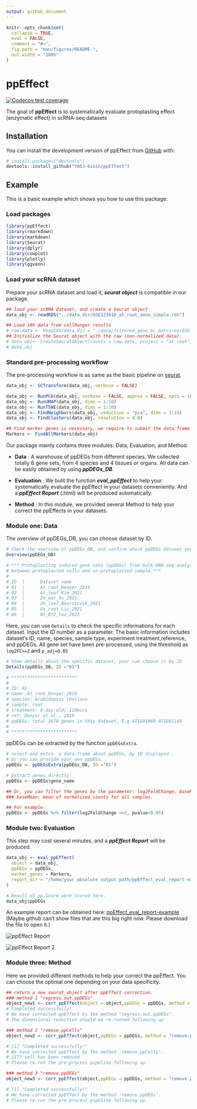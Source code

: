 ```yaml
---
output: github_document
---
```


<!-- README.md is generated from README.Rmd. Please edit that file -->

```r
knitr::opts_chunk$set(
  collapse = TRUE,
  eval = FALSE,
  comment = "#>",
  fig.path = "man/figures/README-",
  out.width = "100%"
)
```

# ppEffect

<!-- badges: start -->
[![Codecov test coverage](https://codecov.io/gh/YAOJ-bioin/ppEffect/branch/master/graph/badge.svg)](https://app.codecov.io/gh/YAOJ-bioin/ppEffect?branch=master)

<!-- badges: end -->

The goal of **ppEffect** is to systematically evaluate protoplasting effect (enzymatic effect) in scRNA-seq datasets

## Installation

You can install the development version of ppEffect from [GitHub](https://github.com/) with:

``` r
# install.packages("devtools")
devtools::install_github("YAOJ-bioin/ppEffect")
```

## Example

This is a basic example which shows you how to use this package:

### Load packages

```r
library(ppEffect)
library(rmarkdown)
library(markdown)
library(Seurat)
library(dplyr)
library(cowplot)
library(plotly)
library(ggvenn)
```

### Load your scRNA dataset

Prepare your scRNA dataset and load it, ***seurat object*** is compatible in our package.

```r
## load your scRNA dataset, and create a Seurat object
data_obj <- readRDS("../data_dir/GSE123818_at_root_anno_simple.rds")

## Load 10X data from cellRanger results
# raw.data <- Read10X(data.dir = "./data/filtered_gene_bc_matrices/GSE123818_at_root_anno/")
## Initialize the Seurat object with the raw (non-normalized data).
# data_obj<- CreateSeuratObject(counts = raw.data, project = "at_root", min.cells = 3, min.features = 200)
# data_obj
```

### Standard pre-processing workflow

The pre-processing workflow is as same as the basic pipeline on [seurat](https://satijalab.org/seurat/articles/pbmc3k_tutorial.html).

```r
data_obj <- SCTransform(data_obj, verbose = FALSE)

data_obj <- RunPCA(data_obj, verbose = FALSE, approx = FALSE, npcs = 10, seed.use = NULL)
data_obj <- RunUMAP(data_obj, dims = 1:10)
data_obj <- RunTSNE(data_obj, dims = 1:10)
data_obj <- FindNeighbors(data_obj, reduction = "pca", dims = 1:10)
data_obj <- FindClusters(data_obj, resolution = 0.8)

## Find marker genes is necessary, we require to submit the data.frame of marker genes in the module of evaluation.
Markers <- FindAllMarkers(data_obj)
```

Our package mainly contains three modules: Data, Evaluation, and Method.

* **Data** : A warehouse of ppDEGs from different species. We collected totally 6 gene sets, from 4 species and 4 tissues or organs. All data can be easily obtained by using ***ppDEGs_DB***.

* **Evaluation** : We bulit the function ***eval_ppEffect*** to help your systematically evaluate the ppEffect in your datasets conveniently. And a ***ppEffect Report*** (.html) will be produced automatically.

* **Method** : In this module, we provided several Method to help your correct the ppEffects in your datasets.

### Module one: Data

The overview of ppDEGs_DB,  you can choose dataset by ID.
```r
# Check the overview of ppDEGs_DB, and confirm which ppDEGs dataset your will choose.
Overview(ppDEGs_DB)

# *** Protoplasting induced gene sets (ppDEGs) from bulk RNA-seq analysis 
# between protoplasted cells and un-protoplasted sample.*** 
# 
# ID  |      Dataset name 
# 01  |      At_root_Denyer_2019 
# 02  |      At_leaf_Kim_2021 
# 03  |      Zm_ear_Xu_2021 
# 04  |      Zm_leaf_Bezrutczyk_2021 
# 05  |      Os_root_Liu_2021 
# 06  |      Nt_BY2_Yao_2023 
```

Here, you can use `Details` to check the specific informations for each dataset. Input the ID number as a parameter.
The basic information includes dataset's ID, name, species, sample type, experiment treatment,reference, and ppDEGs.
All gene set have been pre-processed, using the threshold as `log2FC>=2` and  `p_adj=0.05`
```r
# Show details about the specific dataset, your can choose it by ID
Details(ppDEGs_DB, ID ="01")

# *************************
# 
# ID: 01 
# name: At_root_Denyer_2019 
# species: Arabidopsis thaliana 
# sample: root 
# treatment: 6-day-old; 120mins 
# ref: Denyer et al., 2019 
# ppDEGs: total 3678 genes in this dataset, E.g AT1G01060 AT1G01140 
# 
# *************************
```


ppDEGs can be extracted by the function `ppDEGsExtra`.
```r
# select and extra  a data.frame about ppDEGs, by ID displayed .
# Or you can provide your own ppDEGs.
ppDEGs <- ppDEGsExtra(ppDEGs_DB, ID ="01")

# Extract genes directly:
ppDEGs <- ppDEGs$gene_name

## Or, you can filter the genes by the parameter: log2FoldChange, baseMean or pvalue.
### baseMean: mean of normalized counts for all samples.

## For example:
ppDEGs <- ppDEGs %>% filter(log2FoldChange >=2, pvalue<0.05)
```







### Module two: Evaluation

This step may cost several minutes, and a ***ppEffect Report*** will be produced. 

```r
data_obj <- eval_ppEffect(
  object = data_obj,
  ppDEGs = ppDEGs,
  marker_genes = Markers,
  report_dir = "/home/your absolute output path/ppEffect_eval_report-example.html"
)

# Result of pp.Score were stored here.
data_obj$ppDEGs
```

An example report can be obtained here: [ppEffect_eval_report-example](./man/ppEffect_eval_report-example.html) (Maybe github can’t show files that are this big right now. Please download the file to open it.)

![](man/figures/README_ppEffect_Report_example.png "ppEffect Report")

![](man/figures/README_ppEffect_Report_example_2.png "ppEffect Report 2")






### Module three: Method
Here we provided different methods to help your correct the ppEffect. You can choose the optimal one depending on your data specificity.
```r
## return a new seurat_object after ppEffect correction.
### method 1 "regress.out.ppDEGs"
object_new1 <- corr_ppEffect(object = object,ppDEGs = ppDEGs, method = "regress.out.ppDEGs")
# Completed successfully!
# We have corrected ppEffect by the method "regress.out.ppDEGs".
# The dimensional reduction should be re-runned following up
```

```r
### method 2 "remove.ppCells"
object_new2 <- corr_ppEffect(object,ppDEGs = ppDEGs, method = "remove.ppCells")

# [1] "Completed successfully!"
# We have corrected ppEffect by the method 'remove.ppCells'.
# 1177 cell has been removed
# Please re-run the pre-process pipeline following up.
```

```r
### method 3 "remove.ppDEGs"
object_new3 <- corr_ppEffect(object,ppDEGs = ppDEGs, method = "remove.ppDEGs")

# [1] "Completed successfully!"
# We have corrected ppEffect by the method 'remove.ppDEGs'.
# Please re-run the pre-process pipeline following up.
```

